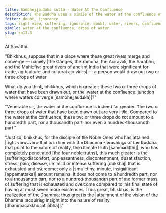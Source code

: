 ```yaml
---
title: Sambhejjaudaka sutta - Water At The Confluence
description: The Buddha uses a simile of the water at the confluence of great rivers to illustrate the extent of suffering that is exhausted and overcome by a disciple of the Noble Ones who has attained right view.
fetter: doubt, ignorance
tags: right view, suffering, ignorance, doubt, water, rivers, confluence sn, sn12-21, sn13
simile: water at the confluence, drops of water
slug: sn13.3
---
```


At Sāvatthi.

"Bhikkhus, suppose that in a place where these great rivers merge and converge — namely |the Ganges, the Yamunā, the Aciravatī, the Sarabhū, and the Mahī::five great rivers of ancient India that were significant for trade, agriculture, and cultural activities| — a person would draw out two or three drops of water.

What do you think, bhikkhus, which is greater: these two or three drops of water that have been drawn out, or the |water at the confluence::junction where waters converge [sambhejjaudaka]|?"

"Venerable sir, the water at the confluence is indeed far greater. The two or three drops of water that have been drawn out are very little. Compared to the water at the confluence, these two or three drops do not amount to a hundredth part, nor a thousandth part, nor even a hundred-thousandth part."

"Just so, bhikkhus, for the disciple of the Noble Ones who has attained |right view::view that is in line with the Dhamma - teachings of the Buddha that point to the nature of reality, the ultimate truth [sammādiṭṭhi]|, who has completely penetrated [the four noble truths], this much greater is the |suffering::discomfort, unpleasantness, discontentment, dissatisfaction, stress, pain, disease, i.e. mild or intense suffering [dukkha]| that is exhausted and overcome; only a |small::tiny, minute, insignificant [appamattaka]| amount remains. It does not come to a hundredth part, nor to a thousandth part, nor to a hundred-thousandth part of the former mass of suffering that is exhausted and overcome compared to this final state of having at most seven more existences. Thus great, bhikkhus, is the realization of the Dhamma; thus great is the |attainment of the vision of the Dhamma::acquiring insight into the nature of reality [dhammacakkhupaṭilābha]|."